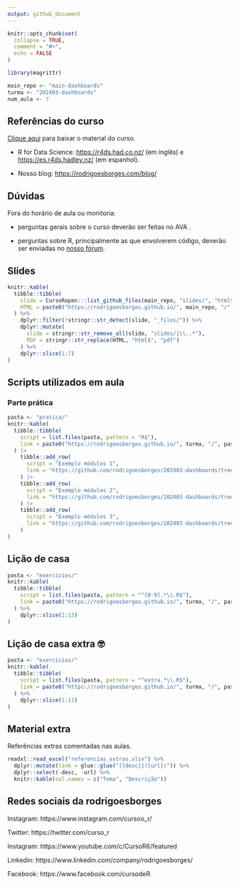 ```yaml
---
output: github_document
---
```


<!-- README.md is generated from README.Rmd. Please edit that file -->

```r
knitr::opts_chunk$set(
  collapse = TRUE,
  comment = "#>",
  echo = FALSE
)

library(magrittr)

main_repo <- "main-dashboards"
turma <- "202403-dashboards"
num_aula <- 7
```

## Referências do curso

[Clique aqui](https://github.com/rodrigoesborges/main-dashboards/raw/master/material_do_curso.zip) para baixar o material do curso.

- R for Data Science: [https://r4ds.had.co.nz/](https://r4ds.had.co.nz/) (em inglês) e [https://es.r4ds.hadley.nz/](https://es.r4ds.hadley.nz/) (em espanhol).

- Nosso blog: [https://rodrigoesborges.com/blog/](https://rodrigoesborges.com/blog/)

## Dúvidas

Fora do horário de aula ou monitoria:

- perguntas gerais sobre o curso deverão ser feitas no AVA .

- perguntas sobre R, principalmente as que envolverem código, deverão ser enviadas no [nosso fórum](https://cursos.borges.net.br/).

## Slides

```r
knitr::kable(
  tibble::tibble(
    slide = CursoRopen:::list_github_files(main_repo, "slides/", "html$",owner="rodrigoesborges"),
    HTML = paste0("https://rodrigoesborges.github.io/", main_repo, "/", slide)
  ) %>%
    dplyr::filter(!stringr::str_detect(slide, "_files/")) %>% 
    dplyr::mutate(
      slide = stringr::str_remove_all(slide, "slides/|\\..*"),
      PDF = stringr::str_replace(HTML, "html$", "pdf")
    ) %>% 
    dplyr::slice(1:7)
)
```


## Scripts utilizados em aula

### Parte prática

```r
pasta <- "pratica/"
knitr::kable(
  tibble::tibble(
    script = list.files(pasta, pattern = "R$"),
    link = paste0("https://rodrigoesborges.github.io/", turma, "/", pasta, script)
  ) |> 
    tibble::add_row(
      script = "Exemplo módulos 1",
      link = "https://github.com/rodrigoesborges/202403-dashboards/tree/master/pratica/21-modulos-1"
    ) |> 
    tibble::add_row(
      script = "Exemplo módulos 2",
      link = "https://github.com/rodrigoesborges/202403-dashboards/tree/master/pratica/22-modulos-2"
    ) |> 
    tibble::add_row(
      script = "Exemplo módulos 3",
      link = "https://github.com/rodrigoesborges/202403-dashboards/tree/master/pratica/22-modulos-2/versao-completa-purrr"
    )
)
```

## Lição de casa

```r
pasta <- "exercicios/"
knitr::kable(
  tibble::tibble(
    script = list.files(pasta, pattern = "^[0-9].*\\.R$"),
    link = paste0("https://rodrigoesborges.github.io/", turma, "/", pasta, script)
  ) %>% 
    dplyr::slice(1:13)
) 
```

## Lição de casa extra &#x1f913;

```r
pasta <- "exercicios/"
knitr::kable(
  tibble::tibble(
    script = list.files(pasta, pattern = "^extra.*\\.R$"),
    link = paste0("https://rodrigoesborges.github.io/", turma, "/", pasta, script)
  ) %>% 
    dplyr::slice(1:11)
) 
```

## Material extra

Referências extras comentadas nas aulas.

```r
readxl::read_excel("referencias_extras.xlsx") %>%
  dplyr::mutate(link = glue::glue("[{desc}]({url})")) %>%
  dplyr::select(-desc, -url) %>%
  knitr::kable(col.names = c("Tema", "Descrição"))
```


## Redes sociais da rodrigoesborges

Instagram: https://www.instagram.com/cursoo_r/

Twitter: https://twitter.com/curso_r

Instagram: https://www.youtube.com/c/CursoR6/featured

Linkedin: https://www.linkedin.com/company/rodrigoesborges/

Facebook: https://www.facebook.com/cursodeR
